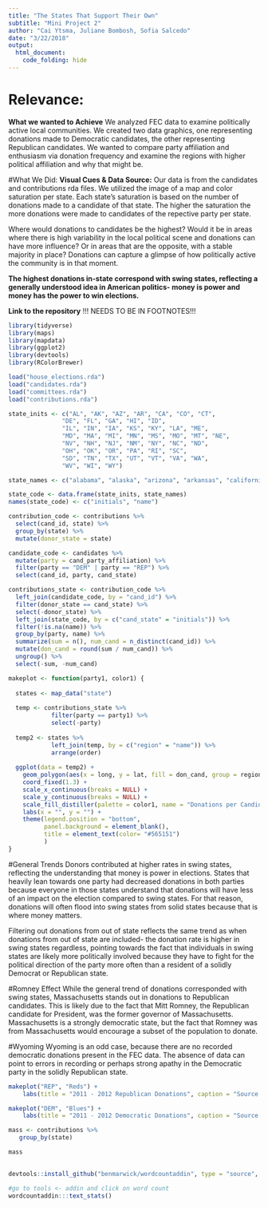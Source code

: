 ```yaml
---
title: "The States That Support Their Own"
subtitle: "Mini Project 2"
author: "Cai Ytsma, Juliane Bombosh, Sofia Salcedo"
date: "3/22/2018"
output: 
  html_document:
    code_folding: hide
---
```

# Relevance: 
**What we wanted to Achieve**
We analyzed FEC data to examine politically active local communities. We created two data graphics, one representing donations made to Democratic candidates, the other representing Republican candidates. We wanted to compare party affiliation and enthusiasm via donation frequency and examine the regions with higher political affiliation and why that might be.

#What We Did:
**Visual Cues & Data Source:**
Our data is from the candidates and contributions rda files. We utilized the image of a map and color saturation per state. Each state's saturation is based on the number of donations made to a candidate of that state. The higher the saturation the more donations were made to candidates of the repective party per state.

Where would donations to candidates be the highest? Would it be in areas where there is high variability in the local political scene and donations can have more influence? Or in areas that are the opposite, with a stable majority in place?
Donations can capture a glimpse of how politically active the community is in that moment. 

**The highest donations in-state correspond with swing states, reflecting a generally understood idea in American politics- money is power and money has the power to win elections.**




**Link to the repository** !!! NEEDS TO BE IN FOOTNOTES!!!

```r
library(tidyverse)
library(maps)
library(mapdata)
library(ggplot2)
library(devtools)
library(RColorBrewer)
```

```r
load("house_elections.rda")
load("candidates.rda")
load("committees.rda")
load("contributions.rda")
```

```r
state_inits <- c("AL", "AK", "AZ", "AR", "CA", "CO", "CT",
               "DE", "FL", "GA", "HI", "ID",
               "IL", "IN", "IA", "KS", "KY", "LA", "ME",
               "MD", "MA", "MI", "MN", "MS", "MO", "MT", "NE",
               "NV", "NH", "NJ", "NM", "NY", "NC", "ND",
               "OH", "OK", "OR", "PA", "RI", "SC", 
               "SD", "TN", "TX", "UT", "VT", "VA", "WA", 
               "WV", "WI", "WY")

state_names <- c("alabama", "alaska", "arizona", "arkansas", "california", "colorado", "connecticut", "delaware", "florida", "georgia", "hawaii", "idaho", "illinois", "indiana", "iowa", "kansas", "kentucky","louisiana", "maine", "maryland", "massachusetts", "michigan", "minnesota", "mississippi", "missouri", "montana", "nebraska", "nevada", "new hampshire", "new jersey", "new mexico", "new york", "north carolina", "north dakota", "ohio", "oklahoma", "oregon", "pennsylvania", "rhode island", "south carolina","south dakota", "tennessee", "texas", "utah", "vermont", "virginia", "washington", "west virginia", "wisconsin", "wyoming")

state_code <- data.frame(state_inits, state_names)
names(state_code) <- c("initials", "name")
```

```r
contribution_code <- contributions %>%
  select(cand_id, state) %>%
  group_by(state) %>%
  mutate(donor_state = state)

candidate_code <- candidates %>%
  mutate(party = cand_party_affiliation) %>%
  filter(party == "DEM" | party == "REP") %>%
  select(cand_id, party, cand_state)
```

```r
contributions_state <- contribution_code %>%
  left_join(candidate_code, by = "cand_id") %>%
  filter(donor_state == cand_state) %>%
  select(-donor_state) %>%
  left_join(state_code, by = c("cand_state" = "initials")) %>%
  filter(!is.na(name)) %>%
  group_by(party, name) %>%
  summarize(sum = n(), num_cand = n_distinct(cand_id)) %>%
  mutate(don_cand = round(sum / num_cand)) %>%
  ungroup() %>%
  select(-sum, -num_cand)
```

```r
makeplot <- function(party1, color1) {
  
  states <- map_data("state")
  
  temp <- contributions_state %>% 
            filter(party == party1) %>%
            select(-party)
  
  temp2 <- states %>%
            left_join(temp, by = c("region" = "name")) %>%
            arrange(order)
  
  ggplot(data = temp2) +
    geom_polygon(aes(x = long, y = lat, fill = don_cand, group = region)) +
    coord_fixed(1.3) +
    scale_x_continuous(breaks = NULL) + 
    scale_y_continuous(breaks = NULL) +
    scale_fill_distiller(palette = color1, name = "Donations per Candidate", direction = 1) +
    labs(x = "", y = "") +
    theme(legend.position = "bottom", 
          panel.background = element_blank(),
          title = element_text(color= "#565151")
          )
}
```

#General Trends
Donors contributed at higher rates in swing states, reflecting the understanding that money is power in elections. States that heavily lean towards one party had decreased donations in both parties because everyone in those states understand that donations will have less of an impact on the election compared to swing states. For that reason, donations will often flood into swing states from solid states because that is where money matters.

Filtering out donations from out of state reflects the same trend as when donations from out of state are included- the donation rate is higher in swing states regardless, pointing towards the fact that individuals in swing states are likely more politically involved because they have to fight for the political direction of the party more often than a resident of a solidly Democrat or Republican state.

#Romney Effect
While the general trend of donations corresponded with swing states, Massachusetts stands out in donations to Republican candidates. This is likely due to the fact that Mitt Romney, the Republican candidate for President, was the former governor of Massachusetts. Massachusetts is a strongly democratic state, but the fact that Romney was from Massachusetts would encourage a subset of the population to donate.

#Wyoming
Wyoming is an odd case, because there are no recorded democratic donations present in the FEC data. The absence of data can point to errors in recording or perhaps strong apathy in the Democratic party in the solidly Republican state.

```r

makeplot("REP", "Reds") +
    labs(title = "2011 - 2012 Republican Donations", caption = "Source: Federal Election Commission")

makeplot("DEM", "Blues") +
    labs(title = "2011 - 2012 Democratic Donations", caption = "Source: Federal Election Commission")

```

```r
mass <- contributions %>%
   group_by(state)

mass
  
```

```r
devtools::install_github("benmarwick/wordcountaddin", type = "source", dependencies = TRUE)

#go to tools <- addin and click on word count
wordcountaddin:::text_stats()
```


